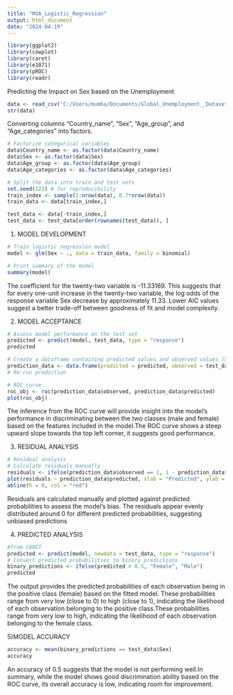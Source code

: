 ---
title: "MVA_Logistic_Regression"
output: html_document
date: "2024-04-19"
---

```{r }
library(ggplot2)
library(cowplot)
library(caret)
library(e1071)
library(pROC)
library(readr)
```

Predicting the Impact on Sex based on the Unemployment

```{r }
data <- read_csv("C:/Users/mumba/Documents/Global_Unemployment__Dataset.csv")
str(data)

```

Converting columns "Country_name", "Sex", "Age_group", and "Age_categories" into factors.

```{r}

# Factorize categorical variables
data$Country_name <- as.factor(data$Country_name)
data$Sex <- as.factor(data$Sex)
data$Age_group <- as.factor(data$Age_group)
data$Age_categories <- as.factor(data$Age_categories)

# Split the data into train and test sets
set.seed(123) # for reproducibility
train_index <- sample(1:nrow(data), 0.7*nrow(data))
train_data <- data[train_index,]

test_data <- data[-train_index,]
test_data <- test_data[order(rownames(test_data)), ]
```
1) MODEL DEVELOPMENT

```{r}
# Train logistic regression model
model <- glm(Sex ~ ., data = train_data, family = binomial)

# Print summary of the model
summary(model)
```

The coefficient for the twenty-two variable is -11.33169. This suggests that for every one-unit increase in the twenty-two variable, the log odds of the response variable Sex decrease by approximately 11.33. Lower AIC values suggest a better trade-off between goodness of fit and model complexity.


2) MODEL ACCEPTANCE

```{r}

# Assess model performance on the test set
predicted <- predict(model, test_data, type = "response")
predicted

# Create a dataframe containing predicted values and observed values (Sex)
prediction_data <- data.frame(predicted = predicted, observed = test_data$Sex)
# Re-run prediction

# ROC curve
roc_obj <- roc(prediction_data$observed, prediction_data$predicted)
plot(roc_obj)

```

The inference from the ROC curve will provide insight into the model's performance in discriminating between the two classes (male and female) based on the features included in the model.The ROC curve shows a steep upward slope towards the top left corner, it suggests good performance.


3) RESIDUAL ANALYSIS

```{r}
# Residual analysis
# Calculate residuals manually
residuals <- ifelse(prediction_data$observed == 1, 1 - prediction_data$predicted, 0 - prediction_data$predicted)
plot(residuals ~ prediction_data$predicted, xlab = "Predicted", ylab = "Residuals")
abline(h = 0, col = "red")
```
Residuals are calculated manually and plotted against predicted probabilities to assess the model's bias. The residuals appear evenly distributed around 0 for different predicted probabilities, suggesting unbiased predictions

4) PREDICTED ANALYSIS
```{r}
#from CARET
predicted <- predict(model, newdata = test_data, type = "response")
# Convert predicted probabilities to binary predictions
binary_predictions <- ifelse(predicted > 0.5, "Female", "Male")
predicted
```

The output provides the predicted probabilities of each observation being in the positive class (female) based on the fitted model. These probabilities range from very low (close to 0) to high (close to 1), indicating the likelihood of each observation belonging to the positive class.These probabilities range from very low to high, indicating the likelihood of each observation belonging to the female class.

5)MODEL ACCURACY

```{r}
accuracy <- mean(binary_predictions == test_data$Sex)
accuracy


```

An accuracy of 0.5 suggests that the model is not performing well.In summary, while the model shows good discrimination ability based on the ROC curve, its overall accuracy is low, indicating room for improvement.